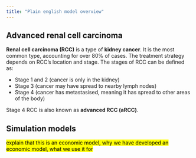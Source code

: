 ```yaml
---
title: "Plain english model overview"
---
```


## Advanced renal cell carcinoma

**Renal cell carcinoma (RCC)** is a type of **kidney cancer**. It is the most common type, accounting for over 80% of cases. The treatment strategy depends on RCC's location and stage. The stages of RCC can be defined as:

* Stage 1 and 2 (cancer is only in the kidney)
* Stage 3 (cancer may have spread to nearby lymph nodes)
* Stage 4 (cancer has metastasised, meaning it has spread to other areas of the body)

Stage 4 RCC is also known as **advanced RCC (aRCC)**.

## Simulation models

<mark>explain that this is an economic model, why we have developed an economic model, what we use it for</mark>